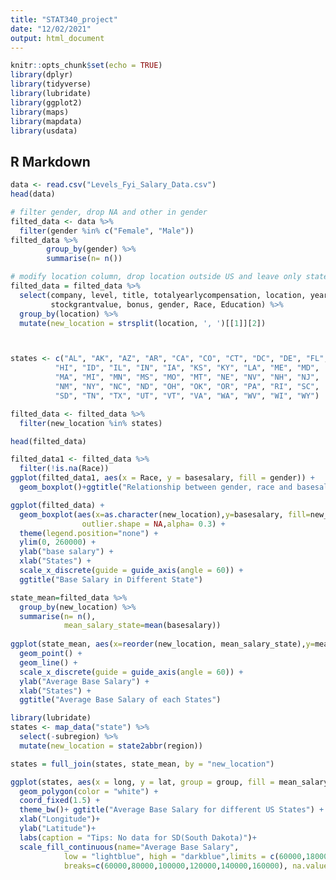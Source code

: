 ```yaml
---
title: "STAT340_project"
date: "12/02/2021"
output: html_document
---
```


```r
knitr::opts_chunk$set(echo = TRUE)
library(dplyr)
library(tidyverse)
library(lubridate)
library(ggplot2)
library(maps)
library(mapdata)
library(usdata)
```

## R Markdown

```r
data <- read.csv("Levels_Fyi_Salary_Data.csv")
head(data)
```


```r
# filter gender, drop NA and other in gender
filted_data <- data %>%
  filter(gender %in% c("Female", "Male"))
filted_data %>%
        group_by(gender) %>%
        summarise(n= n())


```
```r
# modify location column, drop location outside US and leave only state information
filted_data = filted_data %>%
  select(company, level, title, totalyearlycompensation, location, yearsofexperience, yearsatcompany, basesalary,
         stockgrantvalue, bonus, gender, Race, Education) %>% 
  group_by(location) %>% 
  mutate(new_location = strsplit(location, ', ')[[1]][2])



states <- c("AL", "AK", "AZ", "AR", "CA", "CO", "CT", "DC", "DE", "FL", "GA", 
          "HI", "ID", "IL", "IN", "IA", "KS", "KY", "LA", "ME", "MD", 
          "MA", "MI", "MN", "MS", "MO", "MT", "NE", "NV", "NH", "NJ", 
          "NM", "NY", "NC", "ND", "OH", "OK", "OR", "PA", "RI", "SC", 
          "SD", "TN", "TX", "UT", "VT", "VA", "WA", "WV", "WI", "WY")

filted_data <- filted_data %>% 
  filter(new_location %in% states)

head(filted_data)

```

```r
filted_data1 <- filted_data %>% 
  filter(!is.na(Race))
ggplot(filted_data1, aes(x = Race, y = basesalary, fill = gender)) +
  geom_boxplot()+ggtitle("Relationship between gender, race and basesalary")+ylab("Basesalary")
```

```r
ggplot(filted_data) +
  geom_boxplot(aes(x=as.character(new_location),y=basesalary, fill=new_location),
                outlier.shape = NA,alpha= 0.3) +
  theme(legend.position="none") +
  ylim(0, 260000) +
  ylab("base salary") +
  xlab("States") +
  scale_x_discrete(guide = guide_axis(angle = 60)) +
  ggtitle("Base Salary in Different State")
```

```r
state_mean=filted_data %>%
  group_by(new_location) %>%
  summarise(n= n(),
            mean_salary_state=mean(basesalary))
 
ggplot(state_mean, aes(x=reorder(new_location, mean_salary_state),y=mean_salary_state)) +
  geom_point() + 
  geom_line() +
  scale_x_discrete(guide = guide_axis(angle = 60)) +
  ylab("Average Base Salary") +
  xlab("States") +
  ggtitle("Average Base Salary of each States")
```

```r

library(lubridate)
states <- map_data("state") %>% 
  select(-subregion) %>% 
  mutate(new_location = state2abbr(region))

states = full_join(states, state_mean, by = "new_location") 

ggplot(states, aes(x = long, y = lat, group = group, fill = mean_salary_state)) +
  geom_polygon(color = "white") +
  coord_fixed(1.5) +
  theme_bw()+ ggtitle("Average Base Salary for different US States") + 
  xlab("Longitude")+ 
  ylab("Latitude")+
  labs(caption = "Tips: No data for SD(South Dakota)")+
  scale_fill_continuous(name="Average Base Salary", 
            low = "lightblue", high = "darkblue",limits = c(60000,180000), 
            breaks=c(60000,80000,100000,120000,140000,160000), na.value = "grey50")

```


